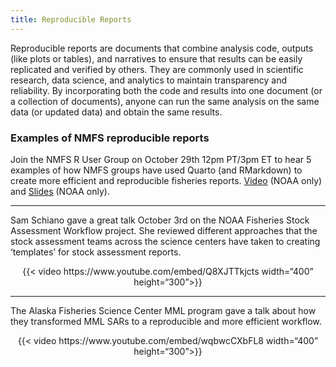 ```yaml
---
title: Reproducible Reports
---
```


Reproducible reports are documents that combine analysis code, outputs (like plots or tables), and narratives to ensure that results can be easily replicated and verified by others. They are commonly used in scientific research, data science, and analytics to maintain transparency and reliability. By incorporating both the code and results into one document (or a collection of documents), anyone can run the same analysis on the same data (or updated data) and obtain the same results.

### Examples of NMFS reproducible reports

Join the NMFS R User Group on October 29th 12pm PT/3pm ET to hear 5 examples of how NMFS groups have used Quarto (and RMarkdown) to create more efficient and reproducible fisheries reports. [Video](https://drive.google.com/file/d/1VwpwKIsiJf8OVtyctByw-qyW3MaJtRc_/view?usp=sharing) (NOAA only) and [Slides](https://docs.google.com/presentation/d/1fGmkaCT9NS-iRQq8kvBK6ahoO6wxNTGvbvh8vvgA1Ms/edit#slide=id.g2fefe32098c_0_337) (NOAA only).

<hr>

Sam Schiano gave a great talk October 3rd on the NOAA Fisheries Stock Assessment Workflow project. She reviewed different approaches that the stock assessment teams across the science centers have taken to creating 'templates' for stock assessment reports. 

<center>
{{< video https://www.youtube.com/embed/Q8XJTTkjcts width="400" height="300">}}
</center>

<hr>

The Alaska Fisheries Science Center MML program gave a talk about how they transformed MML SARs to a reproducible and more efficient workflow.

<center>
{{< video https://www.youtube.com/embed/wqbwcCXbFL8 width="400" height="300">}}
</center>


